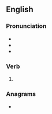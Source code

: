 ==English==

===Pronunciation===
* {{IPA|en|/ʃaɪnd/}}
* {{audio|en|LL-Q1860 (eng)-Vealhurl-shined.wav|Audio (UK)}}
* {{rhymes|en|aɪnd|s=1}}

===Verb===
{{head|en|verb form}}

# {{en-past of|shine}}

===Anagrams===
* {{anagrams|en|a=dehins|Hedins|Hindes|Shinde|henids|shneid}}